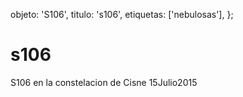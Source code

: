 
  objeto: 'S106',
  titulo: 's106',
  etiquetas: ['nebulosas'],
};

# s106

<Imagen
  src="registro/s106_20150715_2_s106.jpg"
  fecha="20150715"
/>

S106 en la constelacion de Cisne 15Julio2015

<Imagen
  src="registro/s106_20150715_1_comparativa.jpg"
  fecha="20150715"
/>